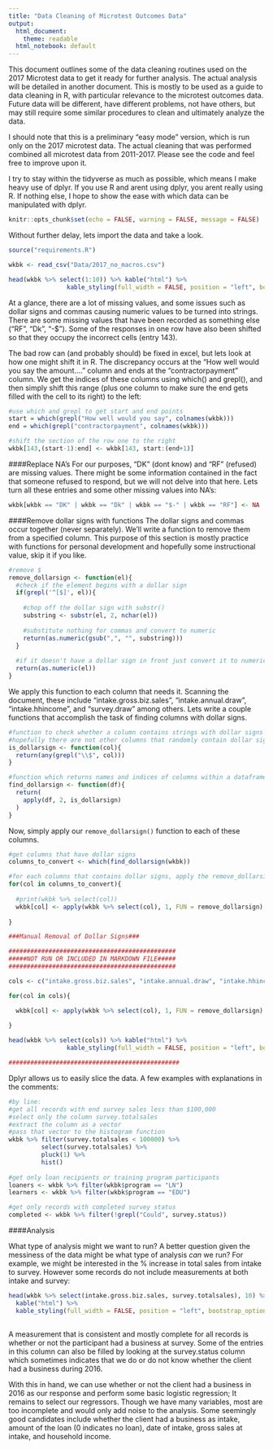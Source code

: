 ```yaml
---
title: "Data Cleaning of Microtest Outcomes Data"
output:
  html_document:
    theme: readable
  html_notebook: default
---
```

This document outlines some of the data cleaning routines used on the 2017 Microtest data to get it ready for further analysis.  The actual analysis will be detailed in another document.  This is mostly to be used as a guide to data cleaning in R, with particular relevance to the microtest outcomes data.  Future data will be different, have different problems, not have others, but may still require some similar procedures to clean and ultimately analyze the data.

I should note that this is a preliminary "easy mode" version, which is run only on the 2017 microtest data.  The actual cleaning that was performed combined all microtest data from 2011-2017.  Please see the code and feel free to improve upon it.

I try to stay within the tidyverse as much as possible, which means I make heavy use of dplyr.  If you use R and arent using dplyr, you arent really using R.  If nothing else, I hope to show the ease with which data can be manipulated with dplyr.

```r
knitr::opts_chunk$set(echo = FALSE, warning = FALSE, message = FALSE)

```

Without further delay, lets import the data and take a look.

```r
source("requirements.R")

wkbk <- read_csv("Data/2017_no_macros.csv")

head(wkbk %>% select(1:10)) %>% kable("html") %>%
                kable_styling(full_width = FALSE, position = "left", bootstrap_options = c("striped", "hover"))
```

At a glance, there are a lot of missing values, and some issues such as dollar signs and commas causing numeric values to be turned into strings.  There are some missing values that have been recorded as something else ("RF", "Dk", "-$").  Some of the responses in one row have also been shifted so that they occupy the incorrect cells (entry 143).  

The bad row can (and probably should) be fixed in excel, but lets look at how one might shift it in R.  The discrepancy occurs at the "How well would you say the amount...." column and ends at the "contractorpayment" column.  We get the indices of these columns using which() and grepl(), and then simply shift this range (plus one column to make sure the end gets filled with the cell to its right) to the left:
```r
#use which and grepl to get start and end points
start = which(grepl("How well would you say", colnames(wkbk)))
end = which(grepl("contractorpayment", colnames(wkbk)))

#shift the section of the row one to the right
wkbk[143,(start-1):end] <- wkbk[143, start:(end+1)]
```

####Replace NA's
For our purposes, "DK" (dont know) and "RF" (refused) are missing values.  There might be some information contained in the fact that someone refused to respond, but we will not delve into that here.  Lets turn all these entries and some other missing values into NA's:
```r

wkbk[wkbk == "DK" | wkbk == "Dk" | wkbk == "$-" | wkbk == "RF"] <- NA

```

####Remove dollar signs with functions
The dollar signs and commas occur together (never separately).  We'll write a function to remove them from a specified column.  This purpose of this section is mostly practice with functions for personal development and hopefully some instructional value, skip it if you like.

```r
#remove $
remove_dollarsign <- function(el){
  #check if the element begins with a dollar sign
  if(grepl('^[$]', el)){
    
    #chop off the dollar sign with substr()
    substring <- substr(el, 2, nchar(el))  
    
    #substitute nothing for commas and convert to numeric
    return(as.numeric(gsub(",", "", substring)))
  }
  
  #if it doesn't have a dollar sign in front just convert it to numeric
  return(as.numeric(el))
}
```

We apply this function to each column that needs it.  Scanning the document, these include "intake.gross.biz.sales", "intake.annual.draw", "intake.hhincome", and "survey.draw" among others.  Lets write a couple functions that accomplish the task of finding columns with dollar signs.    

```r
#function to check whether a column contains strings with dollar signs
#hopefully there are not other columns that randomly contain dollar signs
is_dollarsign <- function(col){
  return(any(grepl("\\$", col)))
}

#function which returns names and indices of columns within a dataframe that include strings with dollar signs.
find_dollarsign <- function(df){
  return(
    apply(df, 2, is_dollarsign)
  )
}

```

Now, simply apply our `remove_dollarsign()` function to each of these columns.

```r
#get columns that have dollar signs
columns_to_convert <- which(find_dollarsign(wkbk))

#for each columns that contains dollar signs, apply the remove_dollarsign function.
for(col in columns_to_convert){
  
  #print(wkbk %>% select(col))
  wkbk[col] <- apply(wkbk %>% select(col), 1, FUN = remove_dollarsign)  
  
}
```


```r
###Manual Removal of Dollar Signs###

##############################################
#####NOT RUN OR INCLUDED IN MARKDOWN FILE#####
##############################################

cols <- c("intake.gross.biz.sales", "intake.annual.draw", "intake.hhincome", "survey.draw", "survey.totalsales") 

for(col in cols){

  wkbk[col] <- apply(wkbk %>% select(col), 1, FUN = remove_dollarsign)  
  
}

head(wkbk %>% select(cols)) %>% kable("html") %>%
                kable_styling(full_width = FALSE, position = "left", bootstrap_options = c("striped", "hover"))

###############################################

```

Dplyr allows us to easily slice the data.  A few examples with explanations in the comments:

```r
#by line:
#get all records with end survey sales less than $100,000
#select only the column survey.totalsales
#extract the column as a vector
#pass that vector to the histogram function
wkbk %>% filter(survey.totalsales < 100000) %>% 
         select(survey.totalsales) %>% 
         pluck(1) %>%
         hist()
        
#get only loan recipients or training program participants 
loaners <- wkbk %>% filter(wkbk$program == "LN")
learners <- wkbk %>% filter(wkbk$program == "EDU")

#get only records with completed survey status
completed <- wkbk %>% filter(!grepl("Could", survey.status))

```


####Analysis

What type of analysis might we want to run?  A better question given the messiness of the data might be what type of analysis *can* we run?  For example, we might be interested in the % increase in total sales from intake to survey.  However some records do not include measurements at both intake and survey:


```r
head(wkbk %>% select(intake.gross.biz.sales, survey.totalsales), 10) %>% 
  kable("html") %>%
  kable_styling(full_width = FALSE, position = "left", bootstrap_options = c("striped", "hover"))
  
```

A measurement that is consistent and mostly complete for all records is whether or not the participant had a business at survey.  Some of the entries in this column can also be filled by looking at the survey.status column which sometimes indicates that we do or do not know whether the client had a business during 2016.  

With this in hand, we can use whether or not the client had a business in 2016 as our response and perform some basic logistic regression; It remains to select our regressors.  Though we have many variables, most are too incomplete and would only add noise to the analysis.  Some seemingly good candidates include whether the client had a business as intake, amount of the loan (0 indicates no loan), date of intake, gross sales at intake, and household income.  



